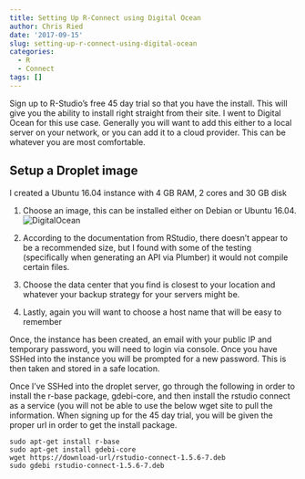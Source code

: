 ```yaml
---
title: Setting Up R-Connect using Digital Ocean
author: Chris Ried
date: '2017-09-15'
slug: setting-up-r-connect-using-digital-ocean
categories:
  - R
  - Connect
tags: []
---
```


Sign up to R-Studio’s free 45 day trial so that you have the install. This will give you the ability to install right straight from their site. 
I went to Digital Ocean for this use case. Generally you will want to add this either to a local server on your network, or you can add it to a cloud provider. 
This can be whatever you are most comfortable.  


## Setup a Droplet image

I created a Ubuntu 16.04 instance with 4 GB RAM, 2 cores  and 30 GB disk 

1. Choose an image, this can be installed either on Debian or Ubuntu 16.04.
![DigitalOcean](img/SetUpR1.png)

2. According to the documentation from RStudio, there doesn’t appear to be a recommended size, but I found with some of the testing (specifically when generating an API via Plumber) it would not compile certain files. 


3. Choose the data center that you find is closest to your location and whatever your backup strategy for your servers might be. 
4. Lastly, again you will want to choose a host name that will be easy to remember 

Once, the instance has been created, an email with your public IP and temporary password,  you will need to login via console. Once you have SSHed into the instance you will be prompted for a new password. This is then taken and stored in a safe location.

Once I’ve SSHed into the droplet server, go through the following in order to install the r-base package, gdebi-core, and then install the rstudio connect as a service (you will not be able to use the below wget site to pull the information. When signing up for the 45 day trial, you will be given the proper url in order to get the install package.  

```
sudo apt-get install r-base
sudo apt-get install gdebi-core
wget https://download-url/rstudio-connect-1.5.6-7.deb
sudo gdebi rstudio-connect-1.5.6-7.deb
```


